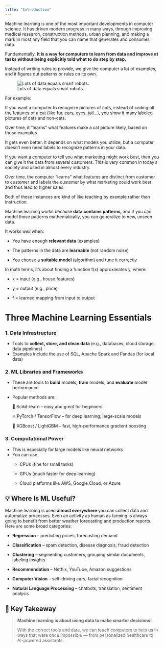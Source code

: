 ```yaml
---
title: "Introduction"
---
```


Machine learning is one of the most important developments in computer science. It has driven modern progress in many ways, through improving medical research, construction methods, urban planning, and making a mark in most any field that you can name that generates and consumes data.

Fundamentally, **it is a way for computers to learn from data and improve at tasks without being explicitly told what to do step by step.**

Instead of writing rules to provide, we give the computer a lot of examples, and it figures out patterns or rules on its own.

![Lots of data equals smart robots.](images/ml-robot.png)

For example:

If you want a computer to recognize pictures of cats, instead of coding all the features of a cat (like fur, ears, eyes, tail...), you show it many labeled pictures of cats and non-cats.

Over time, it "learns" what features make a cat picture likely, based on those examples.

It gets even better. It depends on what models you utilize, but a computer doesn't even need labels to recognize patterns in your data.

If you want a computer to tell you what marketing might work best, then you can give it the data from several customers. This is very common in today's society and used in almost every industry.

Over time, the computer "learns" what features are distinct from customer to customer and labels the customer by what marketing could work best and thus lead to higher sales.

Both of these instances are kind of like teaching by example rather than instruction.

Machine learning works because **data contains patterns**, and if you can model those patterns mathematically, you can generalize to new, unseen data.

It works *well* when:

-   You have enough **relevant data** (examples)

-   The patterns in the data are **learnable** (not random noise)

-   You choose a **suitable model** (algorithm) and tune it correctly

In math terms, it’s about finding a function f(x) approximates y, where:

-   x = input (e.g., house features)

-   y = output (e.g., price)

-   f = learned mapping from input to output

# Three Machine Learning Essentials

### 1. **Data Infrastructure**

-   Tools to **collect, store, and clean data** (e.g., databases, cloud storage, data pipelines)
-   Examples include the use of SQL, Apache Spark and Pandas (for local data)

### 2. **ML Libraries and Frameworks**

-   These are tools to **build** models, **train** models, and **evaluate** model performance

-   Popular methods are:

    🧠 Scikit-learn – easy and great for beginners

    🔥 PyTorch / TensorFlow – for deep learning, large-scale models

    🧪 XGBoost / LightGBM – fast, high-performance gradient boosting

### 3. **Computational Power**

-   This is especially for large models like neural networks
-   You can use:
    -   CPUs (fine for small tasks)

    -   GPUs (much faster for deep learning)

    -   Cloud platforms like AWS, Google Cloud, or Azure

## 💡 Where Is ML Useful?

Machine learning is used **almost everywhere** you can collect data and automatize processes. Even an activity as human as farming is always going to benefit from better weather forecasting and production reports. Here are some broad categories:

-   **Regression** – predicting prices, forecasting demand

-   **Classification** – spam detection, disease diagnosis, fraud detection

-   **Clustering** – segmenting customers, grouping similar documents, labeling insights

-   **Recommendation** – Netflix, YouTube, Amazon suggestions

-   **Computer Vision** – self-driving cars, facial recognition

-   **Natural Language Processing** – chatbots, translation, sentiment analysis

## 🎯 Key Takeaway

> **Machine learning is about using data to make smarter decisions!**
>
> With the correct tools and data, we can teach computers to help us in ways that were once impossible — from personalized healthcare to AI-powered assistants.
